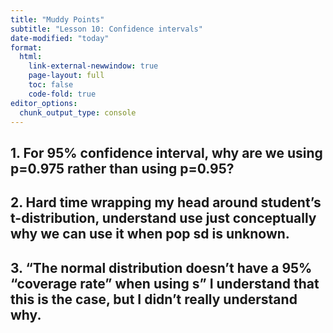 ```yaml
---
title: "Muddy Points"
subtitle: "Lesson 10: Confidence intervals"
date-modified: "today"
format: 
  html:
    link-external-newwindow: true
    page-layout: full
    toc: false
    code-fold: true
editor_options: 
  chunk_output_type: console
---
```


## 1. For 95% confidence interval, why are we using p=0.975 rather than using p=0.95?

## 2. Hard time wrapping my head around student's t-distribution, understand use just conceptually why we can use it when pop sd is unknown.

## 3. "The normal distribution doesn’t have a 95% “coverage rate” when using s" I understand that this is the case, but I didn't really understand why.

